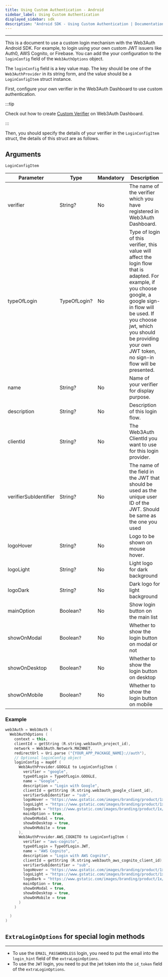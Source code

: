 ```yaml
---
title: Using Custom Authentication - Android
sidebar_label: Using Custom Authentication
displayed_sidebar: sdk
description: "Android SDK - Using Custom Authentication | Documentation - Web3Auth"
---
```


---

This is a document to use a custom login mechanism with the Web3Auth Android SDK. For example, to login using your own custom JWT issuers like Auth0,
AWS Cognito, or Firebase. You can add the your configuration to the `loginConfig` field of the `Web3AuthOptions` object.

The `loginConfig` field is a key value map. The key should be one of the `Web3AuthProvider` in its string form, and the value should be a
`LoginConfigItem` struct instance.

First, configure your own verifier in the Web3Auth Dashboard to use custom authentication.

:::tip

Check out how to create [Custom Verifier](/docs/custom-authentication/verifiers) on Web3Auth Dashboard.

:::

Then, you should specify the details of your verifier in the `LoginConfigItem` struct, the details of this struct are as follows.

## Arguments

`LoginConfigItem`

| Parameter             | Type         | Mandatory | Description                                                                                                                                                                                                                                                           |
| --------------------- | ------------ | --------- | --------------------------------------------------------------------------------------------------------------------------------------------------------------------------------------------------------------------------------------------------------------------- |
| verifier              | String?      | No        | The name of the verifier which you have registered in Web3Auth Dashboard.                                                                                                                                                                                             |
| typeOfLogin           | TypeOfLogin? | No        | Type of login of this verifier, this value will affect the login flow that is adapted. For example, if you choose google, a google sign-in flow will be used. If you choose jwt, which you should be providing your own JWT token, no sign-in flow will be presented. |
| name                  | String?      | No        | Name of your verifier for display purpose.                                                                                                                                                                                                                            |
| description           | String?      | No        | Description of this login flow.                                                                                                                                                                                                                                       |
| clientId              | String?      | No        | The Web3Auth ClientId you want to use for this login provider.                                                                                                                                                                                                        |
| verifierSubIdentifier | String?      | No        | The name of the field in the JWT that should be used as the unique user ID of the JWT. Should be same as the one you used                                                                                                                                             |
| logoHover             | String?      | No        | Logo to be shown on mouse hover.                                                                                                                                                                                                                                      |
| logoLight             | String?      | No        | Light logo for dark background                                                                                                                                                                                                                                        |
| logoDark              | String?      | No        | Dark logo for light background                                                                                                                                                                                                                                        |
| mainOption            | Boolean?     | No        | Show login button on the main list                                                                                                                                                                                                                                    |
| showOnModal           | Boolean?     | No        | Whether to show the login button on modal or not                                                                                                                                                                                                                      |
| showOnDesktop         | Boolean?     | No        | Whether to show the login button on desktop                                                                                                                                                                                                                           |
| showOnMobile          | Boolean?     | No        | Whether to show the login button on mobile                                                                                                                                                                                                                            |

### Example

```kotlin
web3Auth = Web3Auth (
  Web3AuthOptions (
    context = this,
    clientId = getString (R.string.web3auth_project_id),
    network = Web3Auth.Network.MAINNET,
    redirectUrl = Uri.parse ("{YOUR_APP_PACKAGE_NAME}://auth"),
    // Optional loginConfig object
    loginConfig = mapOf (
      Web3AuthProvider.GOOGLE to LoginConfigItem (
        verifier = "google",
        typeOfLogin = TypeOfLogin.GOOGLE,
        name = "Google",
        description = "Login with Google",
        clientId = getString (R.string.web3auth_google_client_id),
        verifierSubIdentifier = "sub",
        logoHover = "https://www.gstatic.com/images/branding/product/1x/google_48dp.png",
        logoLight = "https://www.gstatic.com/images/branding/product/1x/google_48dp.png",
        logoDark = "https://www.gstatic.com/images/branding/product/1x/google_48dp.png",
        mainOption = true,
        showOnModal = true,
        showOnDesktop = true,
        showOnMobile = true
      ),
      Web3AuthProvider.AWS_COGNITO to LoginConfigItem (
        verifier = "aws-cognito",
        typeOfLogin = TypeOfLogin.JWT,
        name = "AWS Cognito",
        description = "Login with AWS Cognito",
        clientId = getString (R.string.web3auth_aws_cognito_client_id),
        verifierSubIdentifier = "sub",
        logoHover = "https://www.gstatic.com/images/branding/product/1x/google_48dp.png",
        logoLight = "https://www.gstatic.com/images/branding/product/1x/google_48dp.png",
        logoDark = "https://www.gstatic.com/images/branding/product/1x/google_48dp.png",
        mainOption = true,
        showOnModal = true,
        showOnDesktop = true,
        showOnMobile = true
      )
    )

  )
)
```

## `ExtraLoginOptions` for special login methods

---

- To use the `EMAIL_PASSWORDLESS` login, you need to put the email into the `login_hint` field of the `extraLoginOptions`.
- To use the `JWT` login, you need to put the jwt token into the `id_token` field of the `extraLoginOptions`.
